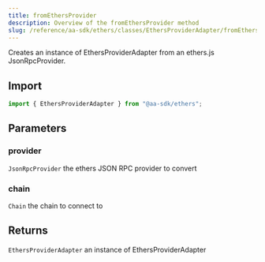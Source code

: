 ```yaml
---
title: fromEthersProvider
description: Overview of the fromEthersProvider method
slug: /reference/aa-sdk/ethers/classes/EthersProviderAdapter/fromEthersProvider
---
```



Creates an instance of EthersProviderAdapter from an ethers.js JsonRpcProvider.

## Import

```ts
import { EthersProviderAdapter } from "@aa-sdk/ethers";
```

## Parameters

### provider

`JsonRpcProvider`
the ethers JSON RPC provider to convert

### chain

`Chain`
the chain to connect to

## Returns

`EthersProviderAdapter`
an instance of EthersProviderAdapter
